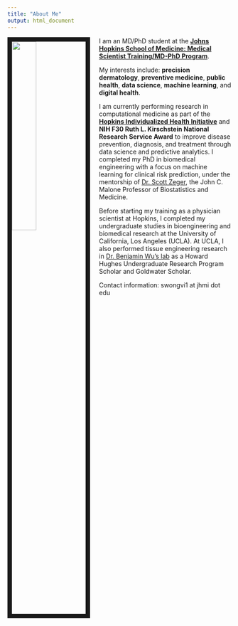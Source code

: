 ```yaml
---
title: "About Me"
output: html_document
---
```


<link rel="stylesheet" href="styles.css" type="text/css">

<img src="me.jpg" style="width:33%; border:10px solid; margin-right: 20px" align="left">

I am an MD/PhD student at the [__Johns Hopkins School of Medicine: Medical Scientist Training/MD-PhD Program__](https://mdphd.johnshopkins.edu/).

My interests include: __precision dermatology__, __preventive medicine__, __public health__, __data science__, __machine learning__, and __digital health__.

I am currently performing research in computational medicine as part of the [__Hopkins Individualized Health Initiative__](https://www.hopkinsmedicine.org/inhealth/) and __NIH F30 Ruth L. Kirschstein National Research Service Award__ to improve disease prevention, diagnosis, and treatment through data science and predictive analytics. I completed my PhD in biomedical engineering with a focus on machine learning for clinical risk prediction, under the mentorship of [Dr. Scott Zeger](https://malonecenter.jhu.edu/people/scott-zeger/), the John C. Malone Professor of Biostatistics and Medicine.

Before starting my training as a physician scientist at Hopkins, I completed my undergraduate studies in bioengineering and biomedical research at the University of California, Los Angeles (UCLA). At UCLA, I also performed tissue engineering research in [Dr. Benjamin Wu’s lab](https://weintraubcenter.dentistry.ucla.edu/wu-lab) as a Howard Hughes Undergraduate Research Program Scholar and Goldwater Scholar.

Contact information: swongvi1 at jhmi dot edu

